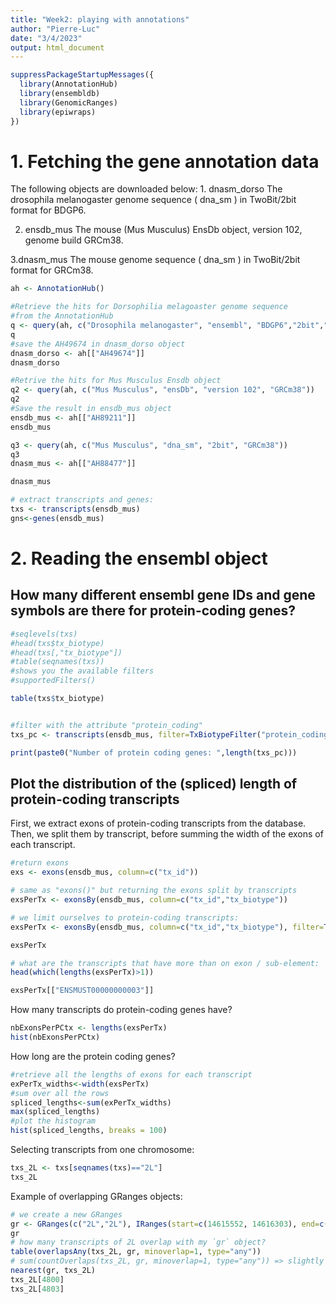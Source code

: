 ```yaml
---
title: "Week2: playing with annotations"
author: "Pierre-Luc"
date: "3/4/2023"
output: html_document
---
```


```r
suppressPackageStartupMessages({
  library(AnnotationHub)
  library(ensembldb)
  library(GenomicRanges)
  library(epiwraps)
})
```

# 1. Fetching the gene annotation data

The following objects are downloaded below:
1. dnasm_dorso
The  drosophila melanogaster genome sequence ( dna_sm ) in TwoBit/2bit format for BDGP6.

2. ensdb_mus
The mouse (Mus Musculus) EnsDb object, version 102, genome build GRCm38.

3.dnasm_mus
The mouse genome sequence ( dna_sm ) in TwoBit/2bit format for GRCm38.
```r
ah <- AnnotationHub()

#Retrieve the hits for Dorsophilia melagoaster genome sequence
#from the AnnotationHub
q <- query(ah, c("Drosophila melanogaster", "ensembl", "BDGP6","2bit","dna_sm"))
q
#save the AH49674 in dnasm_dorso object
dnasm_dorso <- ah[["AH49674"]]
dnasm_dorso
```
```r
#Retrive the hits for Mus Musculus Ensdb object
q2 <- query(ah, c("Mus Musculus", "ensDb", "version 102", "GRCm38"))
q2
#Save the result in ensdb_mus object
ensdb_mus <- ah[["AH89211"]]
ensdb_mus
```
```r
q3 <- query(ah, c("Mus Musculus", "dna_sm", "2bit", "GRCm38"))
q3
dnasm_mus <- ah[["AH88477"]]

dnasm_mus
```


```r
# extract transcripts and genes:
txs <- transcripts(ensdb_mus)
gns<-genes(ensdb_mus)

```
# 2. Reading the ensembl object
## How many different ensembl gene IDs and gene symbols are there for protein-coding genes?


```r
#seqlevels(txs)
#head(txs$tx_biotype)
#head(txs[,"tx_biotype"])
#table(seqnames(txs))
#shows you the available filters
#supportedFilters()
```


```r
table(txs$tx_biotype)


#filter with the attribute "protein_coding"
txs_pc <- transcripts(ensdb_mus, filter=TxBiotypeFilter("protein_coding"))

print(paste0("Number of protein coding genes: ",length(txs_pc)))

```
## Plot the distribution of the (spliced) length of protein-coding transcripts
First, we extract exons of protein-coding transcripts from the database. Then, we split them by transcript, before summing the width of the exons of each transcript.

```r
#return exons
exs <- exons(ensdb_mus, column=c("tx_id"))

# same as "exons()" but returning the exons split by transcripts
exsPerTx <- exonsBy(ensdb_mus, column=c("tx_id","tx_biotype"))
```


```r
# we limit ourselves to protein-coding transcripts:
exsPerTx <- exonsBy(ensdb_mus, column=c("tx_id","tx_biotype"), filter=TxBiotypeFilter("protein_coding"))

exsPerTx

# what are the transcripts that have more than on exon / sub-element:
head(which(lengths(exsPerTx)>1))

exsPerTx[["ENSMUST00000000003"]]
```

How many transcripts do protein-coding genes have?

```r
nbExonsPerPCtx <- lengths(exsPerTx)
hist(nbExonsPerPCtx)
```

How long are the protein coding genes?
```r
#retrieve all the lengths of exons for each transcript
exPerTx_widths<-width(exsPerTx)
#sum over all the rows
spliced_lengths<-sum(exPerTx_widths)
max(spliced_lengths)
#plot the histogram
hist(spliced_lengths, breaks = 100)
```

Selecting transcripts from one chromosome:

```r
txs_2L <- txs[seqnames(txs)=="2L"] 
txs_2L
```

Example of overlapping GRanges objects:

```r
# we create a new GRanges
gr <- GRanges(c("2L","2L"), IRanges(start=c(14615552, 14616303), end=c(14615552+10, 14616303+20)))
gr
# how many transcripts of 2L overlap with my `gr` object?
table(overlapsAny(txs_2L, gr, minoverlap=1, type="any"))
# sum(countOverlaps(txs_2L, gr, minoverlap=1, type="any")) => slightly different result because some transcripts overlap more than once: txs_2L[countOverlaps(txs_2L, gr, minoverlap=1, type="any")==2]
nearest(gr, txs_2L)
txs_2L[4800]
txs_2L[4803]
```
